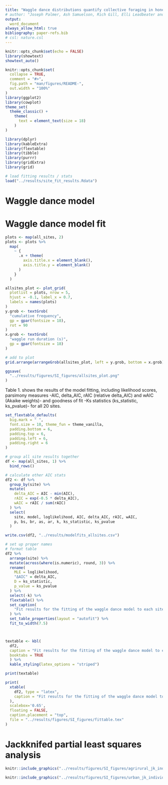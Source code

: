 ```yaml
---
title: "Waggle dance distributions quantify collective foraging in honey bee colonies: Supplementary material"
# author: "Joseph Palmer, Ash Samuelson, Rich Gill, Elli Leadbeater and Vincent Jansen"
output:
  word_document
always_allow_html: true
bibliography: paper-refs.bib
# csl: nature.csl
---
```

```r
knitr::opts_chunk$set(echo = FALSE)
library(showtext)
showtext_auto()

knitr::opts_chunk$set(
  collapse = TRUE,
  comment = "#>",
  fig.path = "man/figures/README-",
  out.width = "100%"
)
library(ggplot2)
library(cowplot)
theme_set(
  theme_classic() +
    theme(
      text = element_text(size = 18)
    )
)

library(dplyr)
library(kableExtra)
library(flextable)
library(tibble)
library(purrr)
library(gridExtra)
library(grid)

# load fitting results / stats
load("../results/site_fit_results.Rdata")
```


# Waggle dance model

# Waggle dance model fit

```r
plots <- map(all_sites, 2)
plots <- plots %>%
  map(
    ~ {
      .x + theme(
        axis.title.x = element_blank(),
        axis.title.y = element_blank()
      )
    }
  )

allsites_plot <- plot_grid(
  plotlist = plots, nrow = 5,
  hjust = -0.1, label_x = 0.7,
  labels = names(plots)
)
y.grob <- textGrob(
  "cumulative frequency",
  gp = gpar(fontsize = 18),
  rot = 90
)
x.grob <- textGrob(
  "waggle run duration (s)",
  gp = gpar(fontsize = 18)
)

# add to plot
grid.arrange(arrangeGrob(allsites_plot, left = y.grob, bottom = x.grob))

ggsave(
  "../results/figures/SI_figures/allsites_plot.png"
)

```

Table 1. shows the results of the model fitting, including likelihood scores, parsimony measures -AIC, delta_AIC, rAIC (relative delta_AIC) and wAIC (Akaike weights)- and goodness of fit -Ks statistics (ks_statistic, ks_pvalue)- for all 20 sites.

```r
set_flextable_defaults(
  big.mark = " ",
  font.size = 10, theme_fun = theme_vanilla,
  padding.bottom = 6,
  padding.top = 6,
  padding.left = 6,
  padding.right = 6
)

# group all site results together
df <- map(all_sites, 1) %>%
  bind_rows()

# calculate other AIC stats
df2 <- df %>%
  group_by(site) %>%
  mutate(
    delta_AIC = AIC - min(AIC),
    rAIC = exp(-0.5 * delta_AIC),
    wAIC = rAIC / sum(rAIC)
  ) %>%
  select(
    site, model, loglikelihood, AIC, delta_AIC, rAIC, wAIC,
    p, bs, br, as, ar, k, ks_statistic, ks_pvalue
  )

write.csv(df2, "../results/modelfits_allsites.csv")

# set up proper names
# format table
df2 %>%
  arrange(site) %>%
  mutate(across(where(is.numeric), round, 3)) %>%
  rename(
    MLE = loglikelihood,
    "ΔAIC" = delta_AIC,
    D = ks_statistic,
    p_value = ks_pvalue
  ) %>%
  select(-k) %>%
  flextable() %>%
  set_caption(
    "Fit results for the fitting of the waggle dance model to each site."
  ) %>%
  set_table_properties(layout = "autofit") %>%
  fit_to_width(7.5)



textable <- kbl(
  df2,
  caption = "Fit results for the fitting of the waggle dance model to each site.",
  booktabs = TRUE
  ) %>%
  kable_styling(latex_options = "striped")

print(textable)

print(
  xtable(
    df2, type = "latex",
    caption = "Fit results for the fitting of the waggle dance model to each site."
  ),
  scalebox='0.65',
  floating = FALSE,
  caption.placement = "top",
  file = "../results/figures/SI_figures/fittable.tex"
)


```

# Jackknifed partial least squares analysis

```r
knitr::include_graphics("../results/figures/SI_figures/agrirural_jk_individual_loadings.png")
```

```r
knitr::include_graphics("../results/figures/SI_figures/urban_jk_individual_loadings.png")
```
